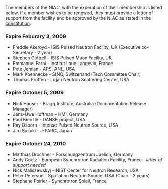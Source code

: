 The members of the NIAC, with the experation of their membership is listed below. If a member wishes to be renewed, they must provide a letter of support from the facility and be approved by the NIAC as stated in the [[NIAC|constitution]].

===Expire Feburary 3, 2009===
*Freddie Akeroyd - ISIS Pulsed Neutron Facility, UK (Executive co-Secretary - 2 year)
*Stephen Cottrell - ISIS Pulsed Muon Facility, UK
*Emmanuel Farhi - Institut Laue Langevin, France
*Pete Jemian - APS, ANL, USA
*Mark Koennecke - SINQ, Switzerland (Tech Committee Chair)
*Thomas Proffen - Lujan Neutron Scattering Center, USA

===Expire October 5, 2009===
*Nick Hauser - Bragg Institute, Australia (Documentation Release Manager)
*Jens-Uwe Hoffman - HMI, Germany
*Paul Kienzle - DANSE project, USA
*Ray Osborn - Intense Pulsed Neutron Source, USA
*Jiro Suzuki - J-PARC, Japan

===Expire October 24, 2010===
*Matthias Drochner - Forschungzentrum Juelich, Germany
*Andy Goetz - European Synchrotron Radiation Facility, France - ''letter of support needed''
*Nick Maliszewskyj - NIST Center for Neutron Research, USA
*Peter Peterson - Spallation Neutron Source, USA (Chair - 3 years)
*Stephane Poirier - Synchrotron Soleil, France
